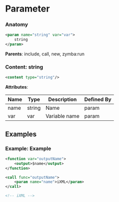 # Parameter

### Anatomy

```xml
<param name="string" var="var">
    string
</param>
```

**Parents**: include, call, new, zymba:run

### Content: string

```xml
<content type="string"/>
```

**Attributes**:

| Name | Type | Description | Defined By |
| ---- | ---- | ----------- | ---------- |
| name | string | Name | param |
| var | var | Variable name | param |


## Examples

### Example: Example

```xml
<function var="outputName">
	<output>$name</output>
</function>

<call func="outputName">
	<param name="name">iXML</param>
</call>

<!-- iXML -->
```

